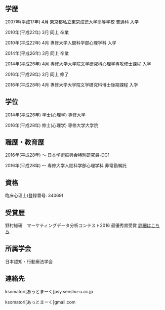 <br />
<br />

## 学歴

2007年(平成17年) 4月 東京都私立東京成徳大学高等学校 普通科 入学

2010年(平成22年) 3月 同上 卒業

2010年(平成22年) 4月 専修大学人間科学部心理学科 入学

2014年(平成26年) 3月 同上 卒業

2014年(平成26年) 4月 専修大学大学院文学研究科心理学専攻修士課程 入学

2016年(平成28年) 3月 同上 修了

2016年(平成28年) 4月 専修大学大学院文学研究科博士後期課程 入学

## 学位

2014年(平成26年) 学士(心理学) 専修大学

2016年(平成28年) 修士(心理学) 専修大学大学院

## 職歴・教育歴

2016年(平成28年) ～ 日本学術振興会特別研究員-DC1

2016年(平成28年) ～ 専修大学人間科学部心理学科 非常勤嘱託

## 資格

臨床心理士(登録番号: 34069)

## 受賞歴

野村総研　マーケティングデータ分析コンテスト2016 最優秀賞受賞 [詳細はこちら](https://www.is.nri.co.jp/contest/2016/report.html)

## 所属学会

日本認知・行動療法学会

## 連絡先

ksomatori[あっとまーく]psy.senshu-u.ac.jp

ksomatori[あっとまーく]gmail.com
